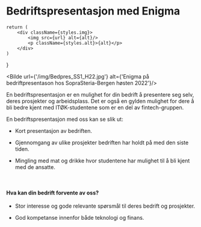 # Bedriftspresentasjon med Enigma


    return (
        <div className={styles.img}>
            <img src={url} alt={alt}/>
            <p className={styles.alt}>{alt}</p>
        </div>
    )
}

<Bilde url={'/img/Bedpres_SS1_H22.jpg'} alt={'Enigma på bedriftpresentason hos SopraSteria-Bergen høsten 2022'}/>

En bedriftspresentasjon er en mulighet for din bedrift å presentere seg selv, deres prosjekter og arbeidsplass. Det er også en gylden mulighet for dere å bli bedre kjent med ITØK-studentene som er en del av fintech-gruppen.   

En bedriftspresentasjon med oss kan se slik ut: 

-  Kort presentasjon av bedriften.  

-  Gjennomgang av ulike prosjekter bedriften har holdt på med den siste tiden.  

-  Mingling med mat og drikke hvor studentene har mulighet til å bli kjent med de ansatte.  

<br/>

#### Hva kan din bedrift forvente av oss? 

- Stor interesse og gode relevante spørsmål til deres bedrift og prosjekter.  

- God kompetanse innenfor både teknologi og finans. 